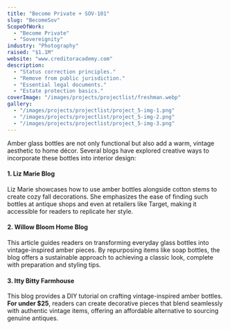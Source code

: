 ```yaml
---
title: "Become Private + SOV-101"
slug: "BecomeSov"
ScopeOfWork: 
  - "Become Private"
  - "Sovereignity"
industry: "Photography"
raised: "$1.1M"
website: "www.creditoracademy.com"
description: 
  - "Status correction principles."
  - "Remove from public jurisdiction."
  - "Essential legal documents."
  - "Estate protection basics."
coverImage: "/images/projects/projectlist/freshman.webp"
gallery:
  - "/images/projects/projectlist/project_5-img-1.png"
  - "/images/projects/projectlist/project_5-img-2.png"
  - "/images/projects/projectlist/project_5-img-3.png"
---
```




Amber glass bottles are not only functional but also add a warm, vintage aesthetic to home décor. Several blogs have explored creative ways to incorporate these bottles into interior design:

#### 1. Liz Marie Blog    
Liz Marie showcases how to use amber bottles alongside cotton stems to create cozy fall decorations. She emphasizes the ease of finding such bottles at antique shops and even at retailers like Target, making it accessible for readers to replicate her style.

#### 2. Willow Bloom Home Blog   
This article guides readers on transforming everyday glass bottles into vintage-inspired amber pieces. By repurposing items like soap bottles, the blog offers a sustainable approach to achieving a classic look, complete with preparation and styling tips.

#### 3. Itty Bitty Farmhouse  
This blog provides a DIY tutorial on crafting vintage-inspired amber bottles. **For under $25**, readers can create decorative pieces that blend seamlessly with authentic vintage items, offering an affordable alternative to sourcing genuine antiques.



